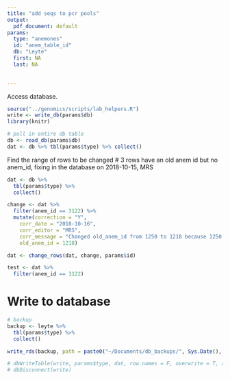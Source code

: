 ```yaml
---
title: "add seqs to pcr pools"
output:
  pdf_document: default
params: 
  type: "anemones"
  id: "anem_table_id"
  db: "Leyte"
  first: NA
  last: NA

  
---
```


Access database.
```r

source("../genomics/scripts/lab_helpers.R")
write <- write_db(params$db)
library(knitr)

# pull in entire db table
db <- read_db(params$db)
dat <- db %>% tbl(params$type) %>% collect()
```
Find the range of rows to be changed
# 3 rows have an old anem id but no anem_id, fixing in the database on 2018-10-15, MRS
```r
dat <- db %>% 
  tbl(params$type) %>% 
  collect()

change <- dat %>% 
  filter(anem_id == 3122) %>% 
  mutate(correction = "Y", 
    corr_date = "2018-10-16", 
    corr_editor = "MRS", 
    corr_message = "Changed old_anem_id from 1250 to 1218 because 1250 was seen elsewhere during the same dive and 1218 is closer to where 3122 was mapped.", 
    old_anem_id = 1218)

dat <- change_rows(dat, change, params$id)

test <- dat %>% 
  filter(anem_id == 3122)
```


# Write to database
```r
# backup 
backup <- leyte %>% 
  tbl(params$type) %>% 
  collect()

write_rds(backup, path = paste0("~/Documents/db_backups/", Sys.Date(), "_", params$type, ".Rdata"))

# dbWriteTable(write, params$type, dat, row.names = F, overwrite = T, append = F)
# dbDisconnect(write)
```

